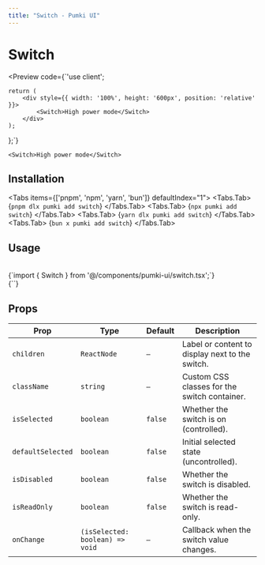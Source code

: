 ```yaml
---
title: "Switch - Pumki UI"
---
```



# Switch

<Preview 
  code={`'use client';


    return (
        <div style={{ width: '100%', height: '600px', position: 'relative' }}>
            <Switch>High power mode</Switch>
        </div>
    );
};`}
>
    <Switch>High power mode</Switch>
</Preview>

## Installation

<Tabs items={['pnpm', 'npm', 'yarn', 'bun']} defaultIndex="1">
  <Tabs.Tab>
    <CodeBlock language="bash" showLineNumbers={false}>
      {`pnpm dlx pumki add switch`}
    </CodeBlock>
  </Tabs.Tab>
  <Tabs.Tab>
    <CodeBlock language="bash" showLineNumbers={false}>
      {`npx pumki add switch`}
    </CodeBlock>
  </Tabs.Tab>
  <Tabs.Tab>
    <CodeBlock language="bash" showLineNumbers={false}>
      {`yarn dlx pumki add switch`}
    </CodeBlock>
  </Tabs.Tab>
  <Tabs.Tab>
    <CodeBlock language="bash" showLineNumbers={false}>
      {`bun x pumki add switch`}
    </CodeBlock>
  </Tabs.Tab>
</Tabs>

## Usage

<br/>

<CodeBlock language="typescript" showLineNumbers={false}>
    {`import { Switch } from '@/components/pumki-ui/switch.tsx';`}
</CodeBlock>

<br/>

<CodeBlock language="typescript" showLineNumbers={false}>
    {`<Switch />`}
</CodeBlock>

## Props


<PumkiTableStyles />
<PumkiTable>
<table className="pumki-table">
  <thead>
    <tr>
      <th>Prop</th>
      <th>Type</th>
      <th>Default</th>
      <th>Description</th>
    </tr>
  </thead>
  <tbody>
    <tr>
      <td><code>children</code></td>
      <td><code>ReactNode</code></td>
      <td><code>—</code></td>
      <td>Label or content to display next to the switch.</td>
    </tr>
    <tr>
      <td><code>className</code></td>
      <td><code>string</code></td>
      <td><code>—</code></td>
      <td>Custom CSS classes for the switch container.</td>
    </tr>
    <tr>
      <td><code>isSelected</code></td>
      <td><code>boolean</code></td>
      <td><code>false</code></td>
      <td>Whether the switch is on (controlled).</td>
    </tr>
    <tr>
      <td><code>defaultSelected</code></td>
      <td><code>boolean</code></td>
      <td><code>false</code></td>
      <td>Initial selected state (uncontrolled).</td>
    </tr>
    <tr>
      <td><code>isDisabled</code></td>
      <td><code>boolean</code></td>
      <td><code>false</code></td>
      <td>Whether the switch is disabled.</td>
    </tr>
    <tr>
      <td><code>isReadOnly</code></td>
      <td><code>boolean</code></td>
      <td><code>false</code></td>
      <td>Whether the switch is read-only.</td>
    </tr>
    <tr>
      <td><code>onChange</code></td>
      <td><code>(isSelected: boolean) =&gt; void</code></td>
      <td><code>—</code></td>
      <td>Callback when the switch value changes.</td>
    </tr>
  </tbody>
</table>
</PumkiTable>
